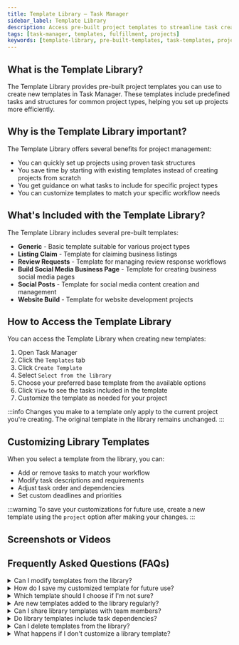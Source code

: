 ```yaml
---
title: Template Library – Task Manager
sidebar_label: Template Library
description: Access pre-built project templates to streamline task creation and project setup in Task Manager.
tags: [task-manager, templates, fulfillment, projects]
keywords: [template-library, pre-built-templates, task-templates, project-setup]
---
```


## What is the Template Library?

The Template Library provides pre-built project templates you can use to create new templates in Task Manager. These templates include predefined tasks and structures for common project types, helping you set up projects more efficiently.

## Why is the Template Library important?

The Template Library offers several benefits for project management:

- You can quickly set up projects using proven task structures
- You save time by starting with existing templates instead of creating projects from scratch
- You get guidance on what tasks to include for specific project types
- You can customize templates to match your specific workflow needs

## What's Included with the Template Library?

The Template Library includes several pre-built templates:

- **Generic** - Basic template suitable for various project types
- **Listing Claim** - Template for claiming business listings
- **Review Requests** - Template for managing review response workflows
- **Build Social Media Business Page** - Template for creating business social media pages
- **Social Posts** - Template for social media content creation and management
- **Website Build** - Template for website development projects

## How to Access the Template Library

You can access the Template Library when creating new templates:

1. Open Task Manager
2. Click the `Templates` tab
3. Click `Create Template`
4. Select `Select from the library`
5. Choose your preferred base template from the available options
6. Click `View` to see the tasks included in the template
7. Customize the template as needed for your project

:::info
Changes you make to a template only apply to the current project you're creating. The original template in the library remains unchanged.
:::

## Customizing Library Templates

When you select a template from the library, you can:

- Add or remove tasks to match your workflow
- Modify task descriptions and requirements
- Adjust task order and dependencies
- Set custom deadlines and priorities

:::warning
To save your customizations for future use, create a new template using the `project` option after making your changes.
:::

## Screenshots or Videos

<!-- ![Template Library Selection](./img/template-library-selection.png) -->

## Frequently Asked Questions (FAQs)

<details>
<summary>Can I modify templates from the library?</summary>

Yes, you can customize any template when creating a new project. However, changes only apply to your current project and don't affect the original library template.
</details>

<details>
<summary>How do I save my customized template for future use?</summary>

After customizing a library template, use the `project` option to save your changes as a new template in your collection.
</details>

<details>
<summary>Which template should I choose if I'm not sure?</summary>

The `Generic` template provides a solid foundation for most project types and can be customized to fit your specific needs.
</details>

<details>
<summary>Are new templates added to the library regularly?</summary>

The Template Library contains established templates for common project types. Check the library periodically for any new additions.
</details>

<details>
<summary>Can I share library templates with team members?</summary>

Library templates are available to all users with access to Task Manager. Custom templates you create can be shared separately.
</details>

<details>
<summary>Do library templates include task dependencies?</summary>

Yes, library templates include predefined task structures and dependencies based on common workflow patterns for each project type.
</details>

<details>
<summary>Can I delete templates from the library?</summary>

No, you cannot delete or modify the original templates in the library. You can only customize them when creating new projects.
</details>

<details>
<summary>What happens if I don't customize a library template?</summary>

You can use library templates as-is without any customization. The template will create a project with all the predefined tasks and structure.
</details>
